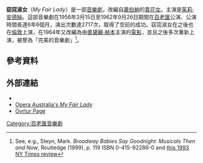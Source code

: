 '''窈窕淑女'''（''My Fair Lady''）是一部[[音樂劇|音樂劇]]，改編自[[蕭伯納|蕭伯納]]的[[賣花女_(戲劇)|賣花女]]。主演是[[茱莉·安德絲|茱莉·安德絲]]。這部音樂劇在1956年3月15日至1962年9月26日期間在[[百老匯|百老匯]]公演、公演時間長達6年6個月，演出次數達2717次，取得了空前的成功。窈窕淑女在之後也在[[倫敦|倫敦]]上演，在1964年又改編為由[[奧黛麗·赫本|奧黛麗·赫本]]主演的[[窈窕淑女_(電影)|電影]]，並且之後多次重新上演，被譽為「完美的音樂劇」<ref>See, e.g., Steyn, Mark. ''Broadway Babies Say Goodnight: Musicals Then and Now'', Routledge (1999), p. 119 ISBN 0-415-92286-0 and [http://theater2.nytimes.com/mem/theater/treview.html?_r=1&res=9F0CEFDA143BF933A25751C1A965958260&oref=slogin this 1993 NY Times review]</ref>。

==參考資料==
{{reflist}}

==外部連結==
{{commons category|My Fair Lady (Broadway)}}
* {{ibdb show|id=6369|title=My Fair Lady}}
* [https://web.archive.org/web/20080417052333/http://www.myfairlady.org.au/ Opera Australia's ''My Fair Lady'']
* [http://www.ovrtur.com/show/120395 Ovrtur Page]

{{Authority control}}
[[Category:百老匯音樂劇|Category:百老匯音樂劇]]